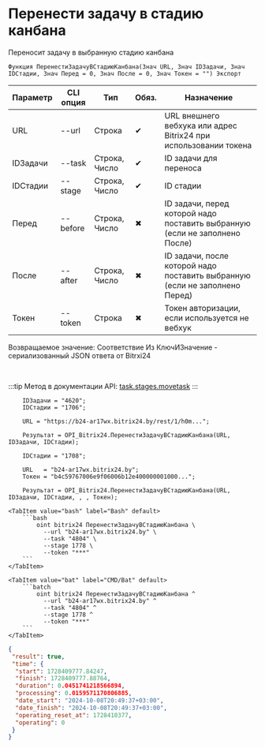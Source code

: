 ﻿---
sidebar_position: 5
---


# Перенести задачу в стадию канбана
 Переносит задачу в выбранную стадию канбана



`Функция ПеренестиЗадачуВСтадиюКанбана(Знач URL, Знач IDЗадачи, Знач IDСтадии, Знач Перед = 0, Знач После = 0, Знач Токен = "") Экспорт`

  | Параметр | CLI опция | Тип | Обяз. | Назначение |
  |-|-|-|-|-|
  | URL | --url | Строка | &#x2714; | URL внешнего вебхука или адрес Bitrix24 при использовании токена |
  | IDЗадачи | --task | Строка, Число | &#x2714; | ID задачи для переноса |
  | IDСтадии | --stage | Строка, Число | &#x2714; | ID стадии |
  | Перед | --before | Строка, Число | &#x2716; | ID задачи, перед которой надо поставить выбранную (если не заполнено После) |
  | После | --after | Строка, Число | &#x2716; | ID задачи, после которой надо поставить выбранную (если не заполнено Перед) |
  | Токен | --token | Строка | &#x2716; | Токен авторизации, если используется не вебхук |

  
  Возвращаемое значение:   Соответствие Из КлючИЗначение - сериализованный JSON ответа от Bitrxi24

<br/>

:::tip
Метод в документации API: [task.stages.movetask](https://dev.1c-bitrix.ru/rest_help/tasks/task/kanban/task_stages_movetask.php)
:::
<br/>



```bsl title="Пример использования для 1С:Предприятие/OneScript"
    IDЗадачи = "4620";
    IDСтадии = "1706";

    URL = "https://b24-ar17wx.bitrix24.by/rest/1/h0m...";

    Результат = OPI_Bitrix24.ПеренестиЗадачуВСтадиюКанбана(URL, IDЗадачи, IDСтадии);

    IDСтадии = "1708";

    URL   = "b24-ar17wx.bitrix24.by";
    Токен = "b4c59767006e9f06006b12e400000001000...";

    Результат = OPI_Bitrix24.ПеренестиЗадачуВСтадиюКанбана(URL, IDЗадачи, IDСтадии, , , Токен);
```
    

 <Tabs>
  
    <TabItem value="bash" label="Bash" default>
        ```bash
            oint bitrix24 ПеренестиЗадачуВСтадиюКанбана \
              --url "b24-ar17wx.bitrix24.by" \
              --task "4804" \
              --stage 1778 \
              --token "***"
        ```
    </TabItem>
  
    <TabItem value="bat" label="CMD/Bat" default>
        ```batch
            oint bitrix24 ПеренестиЗадачуВСтадиюКанбана ^
              --url "b24-ar17wx.bitrix24.by" ^
              --task "4804" ^
              --stage 1778 ^
              --token "***"
        ```
    </TabItem>
</Tabs>


```json title="Результат"
{
 "result": true,
 "time": {
  "start": 1728409777.84247,
  "finish": 1728409777.88764,
  "duration": 0.0451741218566894,
  "processing": 0.0159571170806885,
  "date_start": "2024-10-08T20:49:37+03:00",
  "date_finish": "2024-10-08T20:49:37+03:00",
  "operating_reset_at": 1728410377,
  "operating": 0
 }
}
```
